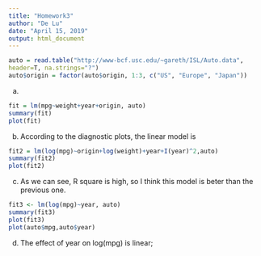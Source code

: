 ```yaml
---
title: "Homework3"
author: "De Lu"
date: "April 15, 2019"
output: html_document
---
```


```r
auto = read.table("http://www-bcf.usc.edu/~gareth/ISL/Auto.data",
header=T, na.strings="?")
auto$origin = factor(auto$origin, 1:3, c("US", "Europe", "Japan"))
```
(a)

```r
fit = lm(mpg~weight+year+origin, auto)
summary(fit)
plot(fit)
```
(b) According to the diagnostic plots, the linear model is 

```r
fit2 = lm(log(mpg)~origin+log(weight)+year+I(year)^2,auto)
summary(fit2)
plot(fit2)
```
(c) As we can see, R square is high, so I think this model is beter than the previous one.

```r
fit3 <- lm(log(mpg)~year, auto)
summary(fit3)
plot(fit3)
plot(auto$mpg,auto$year)
```
(d) The effect of year on log(mpg) is linear; 
